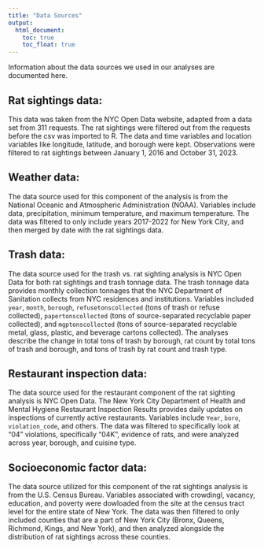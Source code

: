 ```yaml
---
title: "Data Sources"
output: 
  html_document:
    toc: true
    toc_float: true
---
```


Information about the data sources we used in our analyses are documented here.

## Rat sightings data:
This data was taken from the NYC Open Data website, adapted from a data set from 311 requests. The rat sightings were filtered out from the requests before the csv was imported to R. The data and time variables and location variables like longitude, latitude, and borough were kept. Observations were filtered to rat sightings between January 1, 2016 and October 31, 2023.

## Weather data:
The data source used for this component of the analysis is from the National Oceanic and Atmospheric Administration (NOAA). Variables include data, precipitation, minimum temperature, and maximum temperature. The data was filtered to only include years 2017-2022 for New York City, and then merged by date with the rat sightings data.


## Trash data:
The data source used for the trash vs. rat sighting analysis is NYC Open Data for both rat sightings and trash tonnage data. The trash tonnage data provides monthly collection tonnages that the NYC Department of Sanitation collects from NYC residences and institutions. Variables included `year`, `month`, `borough`, `refusetonscollected` (tons of trash or refuse collected), `papertonscollected` (tons of source-separated recyclable paper collected), and `mgptonscollected` (tons of source-separated recyclable metal, glass, plastic, and beverage cartons collected). The analyses describe the change in total tons of trash by borough, rat count by total tons of trash and borough, and tons of trash by rat count and trash type.

## Restaurant inspection data:
The data source used for the restaurant component of the rat sighting analysis is NYC Open Data. The New York City Department of Health and Mental Hygiene Restaurant Inspection Results provides daily updates on inspections of currently active restaurants. Variables include `Year`, `boro`, `violation_code`, and others. The data was filtered to specifically look at "04" violations, specifically "04K", evidence of rats, and were analyzed across year, borough, and cuisine type.

## Socioeconomic factor data:
The data source utilized for this component of the rat sightings analysis is from the U.S. Census Bureau. Variables associated with crowdingl, vacancy, education, and poverty were dowloaded from the site at the census tract level for the entire state of New York. The data was then filtered to only included counties that are a part of New York City (Bronx, Queens, Richmond, Kings, and New York), and then analyzed alongside the distribution of rat sightings across these counties.
